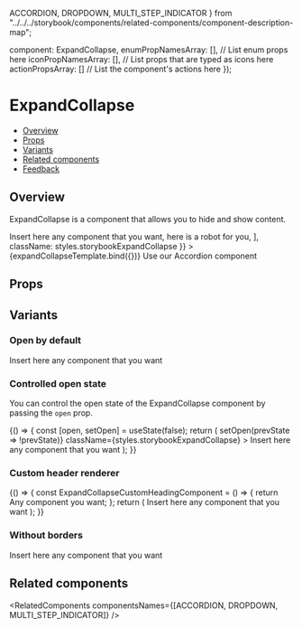   ACCORDION,
  DROPDOWN,
  MULTI_STEP_INDICATOR
} from "../../../storybook/components/related-components/component-description-map";

  component: ExpandCollapse,
  enumPropNamesArray: [], // List enum props here
  iconPropNamesArray: [], // List props that are typed as icons here
  actionPropsArray: [] // List the component's actions here
});

<Meta
  title="Data Display/ExpandCollapse"
  component={ExpandCollapse}
  argTypes={metaSettings.argTypes}
  decorators={metaSettings.decorators}
/>


# ExpandCollapse

- [Overview](#overview)
- [Props](#props)
- [Variants](#variants)
- [Related components](#related-components)
- [Feedback](#feedback)

## Overview

ExpandCollapse is a component that allows you to hide and show content.

<Canvas>
  <Story
    name="Overview"
    args={{
      title: "Expand collapse",
      children: [
        <Text maxLines={2}>Insert here any component that you want, here is a robot for you</Text>,
        <Icon iconType={Icon.type.SVG} icon={Robot} iconSize={40} clickable={false} />
      ],
      className: styles.storybookExpandCollapse
    }}
  >
    {expandCollapseTemplate.bind({})}
  </Story>
</Canvas>

<Tip title="Want to combine multiple ExpandCollapse?">
  Use our
  <Link size={Link.sizes.SMALL} href="/?path=/docs/data-display-accordion--overview">
    Accordion
  </Link>
  component
</Tip>

## Props

<ArgsTable story="Overview" />

## Variants

### Open by default

<Canvas>
  <Story name="Open by default">
    <ExpandCollapse title="Open by default" defaultOpenState className={styles.storybookExpandCollapse}>
      <Text maxLines={2}>Insert here any component that you want</Text>
    </ExpandCollapse>
  </Story>
</Canvas>

### Controlled open state

You can control the open state of the ExpandCollapse component by passing the <code>open</code> prop.

<Canvas>
  <Story name="Controlled open state">
    {() => {
      const [open, setOpen] = useState(false);
      return (
        <Flex direction={Flex.directions.ROW} gap={Flex.gaps.LARGE} align={Flex.align.START}>
          <ExpandCollapse
            title="Controlled open state"
            open={open}
            onClick={() => setOpen(prevState => !prevState)}
            className={styles.storybookExpandCollapse}
          >
            <Text maxLines={2}>Insert here any component that you want</Text>
          </ExpandCollapse>
        </Flex>
      );
    }}
  </Story>
</Canvas>

### Custom header renderer

<Canvas>
  <Story name="Custom header renderer">
    {() => {
      const ExpandCollapseCustomHeadingComponent = () => {
        return <Heading type={Heading.types.H3}>Any component you want</Heading>;
      };
      return (
        <ExpandCollapse
          headerComponentRenderer={ExpandCollapseCustomHeadingComponent}
          className={styles.storybookExpandCollapse}
        >
          <Text maxLines={2}>Insert here any component that you want</Text>
        </ExpandCollapse>
      );
    }}
  </Story>
</Canvas>

### Without borders

<Canvas>
  <Story name="Without borders">
    <ExpandCollapse hideBorder title="Without borders" className={styles.storybookExpandCollapse}>
      <Text maxLines={2}>Insert here any component that you want</Text>
    </ExpandCollapse>
  </Story>
</Canvas>

## Related components

<RelatedComponents componentsNames={[ACCORDION, DROPDOWN, MULTI_STEP_INDICATOR]} />
